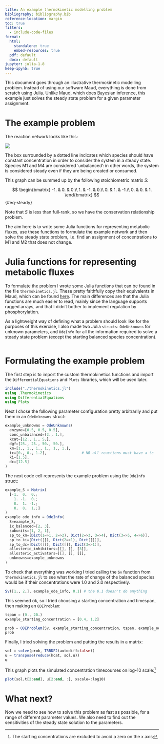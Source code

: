 ```yaml
---
title: An example thermokinetic modelling problem
bibliography: bibliography.bib
reference-location: margin
toc: true
filters:
  - include-code-files
format:
  html:
    standalone: true
    embed-resources: true
  pdf: default
  docx: default
jupyter: julia-1.8
keep-ipynb: true
---
```


This document goes through an illustrative thermokinetic modelling problem.
Instead of using our software Maud, everything is done from scratch using
Julia. Unlike Maud, which does Bayesian inference, this example just solves the
steady state problem for a given parameter assignment.

# The example problem

The reaction network looks like this:

![](./img/simple-network.png)

The box surrounded by a dotted line indicates which species should have
constant concentration in order to consider the system in a steady state.
Species M1 and M4 are considered 'unbalanced': in other words, the system is
considered steady even if they are being created or consumed.

This graph can be summed up by the following stoichiometric matrix $S$:

$$
\begin{bmatrix}
  -1. &  0. &  0.\\
   1. & -1. &  0.\\
   0. &  1. & -1.\\
   0. &  0. &  1.
\end{bmatrix}
$$ {#eq-steady}

Note that $S$ is less than full-rank, so we have the conservation relationship
problem.

The aim here is to write some Julia functions for representing metabolic
fluxes, use these functions to formulate the example network and then solve the
steady state problem, i.e. find an assignment of concentrations to M1 and M2
that does not change.

# Julia functions for representing metabolic fluxes

To formulate the problem I wrote some Julia functions that can be found in the
file `thermokinetics.jl`. These pretty faithfully copy their equivalents in
Maud, which can be found
[here](https://github.com/biosustain/Maud/blob/master/src/maud/stan/functions.stan).
The main differences are that the Julia functions are much easier to read,
mainly since the language supports ragged arrays, and that I didn't bother to
implement regulation by phosphorylation.

As a lightweight way of defining what a problem should look like for the
purposes of this exercise, I also made two Julia `structs`: `OdeUnknowns` for
unknown parameters, and `OdeInfo` for all the information required to solve a
steady state problem (except the starting balanced species concentration).

```.julia
```
# Formulating the example problem

The first step is to import the custom thermokinetics functions and import the
`DifferentialEquations` and `Plots` libraries, which will be used later.

```julia
include("./thermokinetics.jl")
using .Thermokinetics
using DifferentialEquations
using Plots
```

Next I chose the following parameter configuration pretty arbitrarily and put
them in an `OdeUnknowns` struct:

```julia
example_unknowns = OdeUnknowns(
  enzyme=[0.5, 0.5, 0.5],
  conc_unbalanced=[2., 1.],
  kcat=[12., 1., 5.],
  dgf=[25., 25., 50., 50.],
  km=[1., 1., 1., 1., 1., 1.],
  tc=[0., 0., 1.2],                # NB all reactions must have a tc 
  ki=[1.5],
  dc=[12.5]
)
```

The next code cell represents the example problem using the `OdeInfo` struct:

```julia
example_S = Matrix(
  [-1.  0.  0.;
    1. -1.  0.;
    0.  1. -1.;
    0.  0.  1.;]
)
example_ode_info = OdeInfo(
  S=example_S,
  ix_balanced=[2, 3],
  subunits=[1, 2, 1],
  sp_to_km=[Dict(1=>1, 2=>2), Dict(2=>3, 3=>4), Dict(3=>5, 4=>6)],
  sp_to_ki=[Dict([]), Dict(2=>1), Dict([])],
  sp_to_dc=[Dict([]), Dict([]), Dict(3=>1)],
  allosteric_inhibitors=[[], [], [3]],
  allosteric_activators=[[], [], []],
  unknowns=example_unknowns
)
```

To check that everything was working I tried calling the `Sv` function from
`thermokinetics.jl` to see what the rate of change of the balanced species
would be if their concentrations were 1.0 and 2.0 respectively.

```julia
Sv([1., 2.], example_ode_info, 0.1) # the 0.1 doesn't do anything
```

This seemed ok, so I tried choosing a starting concentration and timespan, then
making an `ODEProblem`:

```julia
tspan = (0., 20.)
example_starting_concentration = [0.4, 1.2]

prob = ODEProblem(Sv, example_starting_concentration, tspan, example_ode_info)
prob
```

Finally, I tried solving the problem and putting the results in a matrix:

```julia
sol = solve(prob, TRBDF2(autodiff=false))
u = transpose(reduce(hcat, sol.u))
u
```

This graph plots the simulated concentration timecourses on log-10 scale:^[The
starting concentrations are excluded to avoid a zero on the x axis]

```julia
plot(sol.t[2:end], u[2:end, :], xscale=:log10)
```

# What next?

Now we need to see how to solve this problem as fast as possible, for a range
of different parameter values. We also need to find out the sensitivities of
the steady state solution to the parameters.
